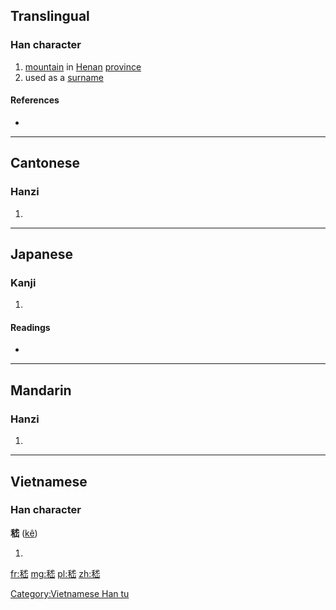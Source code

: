 ==Translingual==

===Han character===
{{Han char|rn=46|rad=山|as=09|sn=12|four=2397<sub>1</sub>|canj=竹木戈山山 (HDIUU)|ids=⿰[[禾]]⿱[[尤]][[山]]}}

# [[mountain]] in [[Henan]] [[province]]
# used as a [[surname]]

====References====
* {{Han ref|kx=0316.100|dkj=08273|dj=0616.350|hdz=42606.020|uh=5D47|ud=23879|bh=B452|bd=46162}}

----

==Cantonese==

===Hanzi===
{{yue-hanzi|jyut=[[kai1]]|y=kai1}}

# {{defn|lang=yue|sort=山09}}

----

==Japanese==

===Kanji===
{{ja-kanji|grade=|rs=山09}}

# {{defn|lang=ja|sort=山09}}

====Readings====
* {{ja-readings|on=[[けい]] (kei), [[げい]] (gei)|kun=}}

----

==Mandarin==

===Hanzi===
{{cmn-hanzi|pin=[[jī]] ([[ji1]])|wg=chi<sup>1</sup>}}

# {{defn|lang=cmn|sort=山09}}

----

==Vietnamese==

===Han character===
'''嵇''' ([[kê]])

# {{defn|vi}}

[[Category:Vietnamese Han tu]]

[[fr:嵇]]
[[mg:嵇]]
[[pl:嵇]]
[[zh:嵇]]